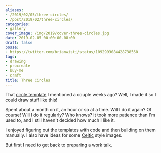```yaml
---
aliases:
- /2019/02/05/three-circles/
- /post/2019/02/three-circles/
categories:
- gallery
cover_image: /img/2019/cover-three-circles.jpg
date: 2019-02-05 00:00:00-08:00
draft: false
posse:
- https://twitter.com/brianwisti/status/1092993084428738560
tags:
- drawing
- procreate
- buy-me
- craft
title: Three Circles
---
```


That [circle template][] I mentioned a couple weeks ago? Well, I made it so I could draw stuff like this!

[circle template]: /post/2019/01/circular-grids-with-python-and-pillow
<!--more-->

Spent about a month on it, an hour or so at a time. Will I do it again? Of course! Will I do it regularly?
Who knows? It took more patience than I'm used to, and I still haven't decided how much I like it.

I enjoyed figuring out the templates with code and then building on them manually. I also have ideas for some
[Celtic][] style images.

But first I need to get back to preparing a work talk.

[Celtic]: /tags/celtic
